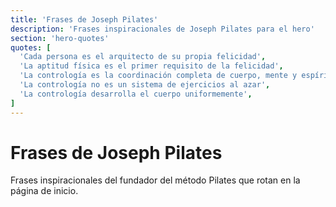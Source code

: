 ```yaml
---
title: 'Frases de Joseph Pilates'
description: 'Frases inspiracionales de Joseph Pilates para el hero'
section: 'hero-quotes'
quotes: [
  'Cada persona es el arquitecto de su propia felicidad',
  'La aptitud física es el primer requisito de la felicidad',
  'La contrología es la coordinación completa de cuerpo, mente y espíritu',
  'La contrología no es un sistema de ejercicios al azar',
  'La contrología desarrolla el cuerpo uniformemente',
]
---
```


# Frases de Joseph Pilates

Frases inspiracionales del fundador del método Pilates que rotan en la página de inicio. 